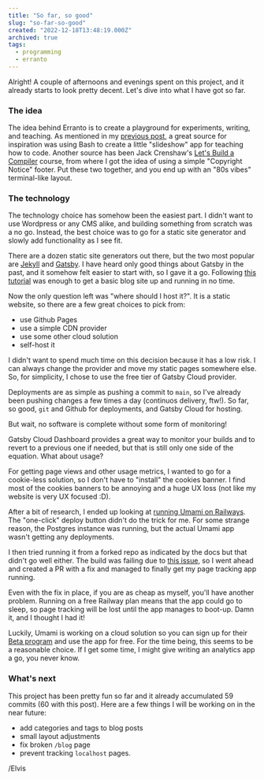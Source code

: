 ```yaml
---
title: "So far, so good"
slug: "so-far-so-good"
created: "2022-12-18T13:48:19.000Z"
archived: true
tags:
  - programming
  - erranto
---
```


Alright! A couple of afternoons and evenings spent on this project, and it already
starts to look pretty decent. Let's dive into what I have got so far.

### The idea

The idea behind Erranto is to create a playground for experiments, writing, and teaching.
As mentioned in my [previous post](/blog/number-47), a great source for inspiration was
using Bash to create a little "slideshow" app for teaching how to code. Another source
has been Jack Crenshaw's [Let's Build a Compiler](https://compilers.iecc.com/crenshaw/)
course, from where I got the idea of using a simple "Copyright Notice" footer.
Put these two together, and you end up with an "80s vibes" terminal-like layout.

### The technology

The technology choice has somehow been the easiest part. I didn't want to
use Wordpress or any CMS alike, and building something from scratch was a no go.
Instead, the best choice was to go for a static site generator and slowly add
functionality as I see fit.

There are a dozen static site generators out there, but the two most popular
are [Jekyll](https://jekyllrb.com/) and [Gatsby](https://www.gatsbyjs.com/).
I have heard only good things about Gatsby in the past, and it somehow felt
easier to start with, so I gave it a go. Following [this tutorial](https://www.gatsbyjs.com/docs/tutorial/)
was enough to get a basic blog site up and running in no time.

Now the only question left was "where should I host it?". It is a static
website, so there are a few great choices to pick from:
 - use Github Pages
 - use a simple CDN provider
 - use some other cloud solution
 - self-host it

I didn't want to spend much time on this decision because it has a low risk.
I can always change the provider and move my static pages somewhere else.
So, for simplicity, I chose to use the free tier of Gatsby Cloud provider.

Deployments are as simple as pushing a commit to `main`, so I've already been
pushing changes a few times a day (continuos delivery, ftw!). So far, so good,
`git` and Github for deployments, and Gatsby Cloud for hosting.

But wait, no software is complete without some form of monitoring!

Gatsby Cloud Dashboard provides a great way to monitor your builds and to revert
to a previous one if needed, but that is still only one side of the equation.
What about usage?

For getting page views and other usage metrics, I wanted to go for a cookie-less solution,
so I don't have to "install" the cookies banner. I find most of the cookies banners to be
annoying and a huge UX loss (not like my website is very UX focused :D).

After a bit of research, I ended up looking at [running Umami on Railways](https://umami.is/docs/running-on-railway).
The "one-click" deploy button didn't do the trick for me. For some strange reason, 
the Postgres instance was running, but the actual Umami app wasn't getting any deployments.

I then tried running it from a forked repo as indicated by the docs but that didn't go well either.
The build was failing due to [this issue](https://github.com/umami-software/umami/pull/1708), so I went
ahead and created a PR with a fix and managed to finally get my page tracking app running.

Even with the fix in place, if you are as cheap as myself, you'll have another problem.
Running on a free Railway plan means that the app could go to sleep, so page tracking will be lost
until the app manages to boot-up. Damn it, and I thought I had it!

Luckily, Umami is working on a cloud solution so you can sign up for their [Beta program](https://cloud.umami.is/signup)
and use the app for free. For the time being, this seems to be a reasonable choice. If I get some
time, I might give writing an analytics app a go, you never know.

### What's next

This project has been pretty fun so far and it already accumulated 59 commits (60 with this post).
Here are a few things I will be working on in the near future:

- add categories and tags to blog posts
- small layout adjustments
- fix broken `/blog` page
- prevent tracking `localhost` pages.

/Elvis